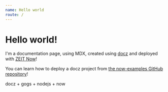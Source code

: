 ```yaml
---
name: Hello world
route: /
---
```



<EditButton />


# Hello world!

I'm a documentation page, using MDX, created using [docz](https://docz.site) and deployed with [ZEIT Now](https://zeit.co/now)!

You can learn how to deploy a docz project from [the now-examples GitHub repository](https://github.com/zeit/now-examples/tree/master/docz)!

docz + gogs + nodejs + now
